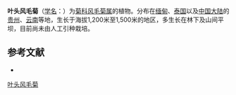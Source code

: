 {{Speciesbox
| name = 叶头风毛菊
| status = 
| status_system = 
| image =
| genus = Saussurea
| species = peguensis
| authority = C. B. Clarke
}}

'''叶头风毛菊'''（[[学名|学名]]：{{lang|la|''Saussurea peguensis''}}）为[[菊科|菊科]][[风毛菊属|风毛菊属]]的植物。分布在[[缅甸|缅甸]]、[[泰国|泰国]]以及[[中国大陆|中国大陆]]的[[贵州|贵州]]、[[云南|云南]]等地，生长于海拔1,200米至1,500米的地区，多生长在林下及山间平坝，目前尚未由人工引种栽培。

== 参考文献 ==
<div class="references-small">
* {{cite web| url =http://www.bioinfo.cn/db05/KmzwSpecies.php?action=view&id=5230| title =叶头风毛菊| work =《中国高等植物数据库全库》| publisher =中国科学院微生物研究所| author =昆明植物研究所| accessdate =2009-02-24| deadurl =yes| archiveurl =https://web.archive.org/web/20160305072710/http://www.bioinfo.cn/db05/KmzwSpecies.php?action=view&id=5230| archivedate =2016-03-05}}
</div>
{{Taxonbar|from=Q10916338}}

[[Category:风毛菊属|叶头风毛菊]]


{{植物小作品}}
